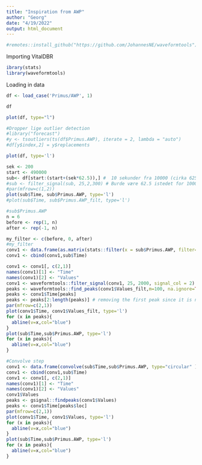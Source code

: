 ```yaml
---
title: "Inspiration from AWP"
author: "Georg"
date: "4/19/2022"
output: html_document
---
```


```r
#remotes::install_github("https://github.com/JohannesNE/waveformtools")
```


Importing VitalDBR
```r
ibrary(stats)
library(waveformtools)
```

Loading in data
```r
df <- load_case('Primus/AWP', 1)
```

```r
df
```

```r
plot(df, type="l")
```

```r
#Dropper lige outlier detection
#library("forecast")
#y <- tsoutliers(ts(df$Primus.AWP), iterate = 2, lambda = "auto")
#df[y$index,2] = y$replacements

```

```r
plot(df, type='l')
```


```r
sek <- 200
start <- 490000
sub<- df[start:(start+(sek*62.5)),] #  10 sekunder fra 10000 (cirka 625 observationer)
#sub <- filter_signal(sub, 25,2,300) # Burde være 62.5 istedet for 1000, men der sker ikke rigtig noget med waveformen
#par(mfrow=c(1,2))
plot(sub$Time, sub$Primus.AWP, type='l')
#plot(sub$Time, sub$Primus.AWP_filt, type='l')


```

```r
#sub$Primus.AWP
n = 6
before <- rep(1, n)
after <- rep(-1, n)

my_filter <- c(before, 0, after)
#my_filter
conv1 <- data.frame(as.matrix(stats::filter(x = sub$Primus.AWP, filter= my_filter, sides=1, method="convolution")))
conv1 <- cbind(conv1,sub$Time)

conv1 <- conv1[, c(2,1)]
names(conv1)[1] <- "Time"
names(conv1)[2] <- "Values"
conv1 <- waveformtools::filter_signal(conv1, 25, 2000, signal_col = 2)
peaks <- waveformtools::find_peaks(conv1$Values_filt,m=100, na.ignore=TRUE)
peaks <- conv1$Time[peaks]
peaks <- peaks[2:length(peaks)] # removing the first peak since it is not representative
par(mfrow=c(2,1))
plot(conv1$Time, conv1$Values_filt, type='l')
for (x in peaks){
  abline(v=x,col="blue")
}
plot(sub$Time,sub$Primus.AWP, type='l')
for (x in peaks){
  abline(v=x,col="blue")
}

```








```r

#Convolve step
conv1 <- data.frame(convolve(sub$Time,sub$Primus.AWP, type="circular" ))
conv1 <- cbind(conv1,sub$Time)
conv1 <- conv1[, c(2,1)]
names(conv1)[1] <- "Time"
names(conv1)[2] <- "Values"
conv1$Values
peaks <- gsignal::findpeaks(conv1$Values)
peaks <- conv1$Time[peaks$loc]
par(mfrow=c(2,1))
plot(conv1$Time, conv1$Values, type='l')
for (x in peaks){
  abline(v=x,col="blue")
}
plot(sub$Time,sub$Primus.AWP, type='l')
for (x in peaks){
  abline(v=x,col="blue")
}

```






